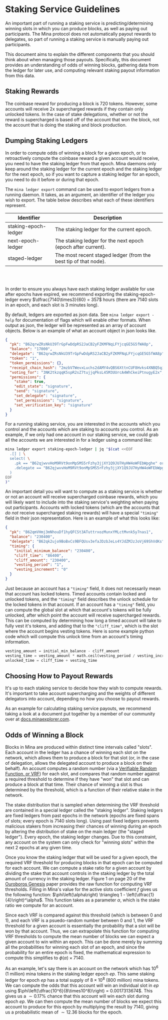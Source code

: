 
# Staking Service Guidelines

An important part of running a staking service is predicting/determining winning slots in which you can produce blocks, as well as paying out participants. The Mina protocol does not automatically payout rewards to delegates, so part of running a staking service is manually paying out participants. 

This document aims to explain the different components that you should think about when managing those payouts. Specifically, this document provides an understanding of odds of winning blocks, gathering data from the ledger for later use, and computing relevant staking payout information from this data.

## Staking Rewards

The coinbase reward for producing a block is 720 tokens. However, some accounts will receive 2x supercharged rewards if they contain only unlocked tokens. In the case of stake delegations, whether or not the reward is supercharged is based off of the account that won the block, not the account that is doing the staking and block production.

## Dumping Staking Ledgers

In order to compute odds of winning a block for a given epoch, or to retroactively compute the coinbase reward a given account would receive, you need to have the staking ledger from that epoch. Mina daemons only keep around the staking ledger for the current epoch and the staking ledger for the next epoch, so if you want to capture a staking ledger for an epoch, you need to do it before or during that epoch.

The `mina ledger export` command can be used to export ledgers from a running daemon. It takes, as an argument, an identifier of the ledger you wish to export. The table below describes what each of these identifiers represent.

| Identifier           | Description                                                     |
|----------------------|-----------------------------------------------------------------|
| staking-epoch-ledger | The staking ledger for the current epoch.                       |
| next-epoch-ledger    | The staking ledger for the next epoch (epoch after current).    |
| staged-ledger        | The most recent staged ledger (from the best tip of that node). |

<!-- insert breakpoints to space out table -->
<br /> <br />

In order to ensure you always have each staking ledger available for use after epochs have expired, we recommend exporting the staking-epoch-ledger every $\dfrac{7140\times3}{60} = 357$ hours (there are $7140$ slots in an epoch, and each slot is $3$ minutes long).

By default, ledgers are exported as json data. See `mina ledger export -help` for documentation of flags which will enable other formats. When output as json, the ledger will be represented as an array of account objects. Below is an example of what an account object in json looks like.

```json
{
  "pk": "B62qrwZRsNkU39TrGpFwDdpRS2JaCB2yFZKMFNqLFYjcqGE5G5fWA8p",
  "balance": "17000",
  "delegate": "B62qrwZRsNkU39TrGpFwDdpRS2JaCB2yFZKMFNqLFYjcqGE5G5fWA8p",
  "token": "1",
  "token_permissions": {},
  "receipt_chain_hash": "2mzbV7WevxLuchs2dAMY4vQBS6XttnCUF8Hvks4XNBQ5qiSGGBQe",
  "voting_for": "3NK2tkzqqK5spR2sZ7tujjqPksL45M3UUrcA4WhCkeiPtnugyE2x",
  "permissions": {
    "stake": true,
    "edit_state": "signature",
    "send": "signature",
    "set_delegate": "signature",
    "set_permissions": "signature",
    "set_verification_key": "signature"
  }
}
```

For a running staking service, you are interested in the accounts which you control and the accounts which are staking to accounts you control. As an example, if we only had one account in our staking service, we could grab all the accounts we are interested in for a ledger using a command like:

```sh
mina ledger export staking-epoch-ledger | jq "$(cat <<EOF
  .[] | \
  select( \
    .pk == "B62qjwvvHoM9RVt9onMpSMS5rFzhy3jjXY1Q9JU7HyHW4oWFEbWpghe" or \
    .delegate == "B62qjwvvHoM9RVt9onMpSMS5rFzhy3jjXY1Q9JU7HyHW4oWFEbWpghe" \
  )
EOF
)"
```

An important detail you will want to compute as a staking service is whether or not an account will receive supercharged coinbase rewards, which you will likely want to include into the staking service's weighting when paying out participants. Accounts with locked tokens (which are the accounts that *do not* receive supercharged staking rewards) will have a special `"timing"` field in their json representation. Here is an example of what this looks like:

```json
{
  "pk": "B62qmVHmj3mNhouDf1hyQFCSt3ATuttrxozMunxYMLctMvnk5y7nas1",
  "balance": "230400",
  "delegate": "B62qk2ujo9BoBxCs9BFQUsv3efaJDzbJeLs4YJdZMJzJoVj69ShVdKs",
  "timing": {
    "initial_minimum_balance": "230400",
    "cliff_time": "86400",
    "cliff_amount": "230400",
    "vesting_period": "1",
    "vesting_increment": "0"
  }
}
```

Just because an account has a `"timing"` field, it does not necessarily mean that account has locked tokens. Timed accounts contain locked and unlocked tokens, and the `"timing"` field describes the unlock schedule for the locked tokens in that account. If an account has a `"timing"` field, you can compute the global slot at which that account's tokens will be fully unlocked, after which point the account will receive supercharged rewards. This can be computed by determining how long a timed account will take to fully vest it's tokens, and adding that to the `"cliff_time"`, which is the slot where the account begins vesting tokens. Here is some example python code which will compute this unlock time from an account's timing information.

```python
vesting_amount = initial_min_balance - cliff_amount
vesting_time = vesting_amount * math.ceil(vesting_period / vesting_increment)
unlocked_time = cliff_time + vesting_time
```

## Choosing How to Payout Rewards

It's up to each staking service to decide how they wish to compute rewards. It's important to take account supercharging and the weights of different delegators into account, depending no how you choose to payout rewards. 

As an example for calculating staking service payouts, we recommend taking a look at a document put together by a member of our community over at [docs.minaexplorer.com](https://docs.minaexplorer.com/minaexplorer/calculating-payments).

## Odds of Winning a Block

Blocks in Mina are produced within distinct time intervals called "slots". Each account in the ledger has a chance of winning each slot on the network, which allows them to produce a block for that slot (or, in the case of delegation, allows the delegated account to produce a block on their behalf). An account computes a random number (via a [Verifiable Random Function, or VRF](https://en.wikipedia.org/wiki/Verifiable_random_function)) for each slot, and compares that random number against a required threshold to determine if they have "won" that slot and can produce a block at that time. Their chance of winning a slot is thus determined by the threshold, which is a function of their relative stake in the network.

The stake distribution that is sampled when determining the VRF threshold are contained in a special ledger called the "staking ledger". Staking ledgers are fixed ledgers from past epochs in the network (epochs are fixed spans of slots; every epoch is 7140 slots long). Using past fixed ledgers prevents malicious stakers from increasing their chances of winning during an epoch by altering the distribution of stake on the main ledger (the "staged ledger"). Every epoch, the staking ledger changes. Due to this constraint, any account on the system can only check for "winning slots" within the next 2 epochs at any given time.

Once you know the staking ledger that will be used for a given epoch, the required VRF threshold for producing blocks in that epoch can be computed for each account. We can compute a stake ratio for a given account by dividing the stake that account controls in the staking ledger by the total amount of currency in the staking ledger. Figure 1 on page 20 of the [Ouroboros Genesis](https://eprint.iacr.org/2018/378.pdf) paper provides the raw function for computing VRF thresholds. Filling in Mina's value for the active slots coefficient $f$ gives us the following function: $\phi\left(\alpha\right) \triangleq 1 - \left(\dfrac{1}{4}\right)^\alpha$. This function takes as a parameter $\alpha$, which is the stake ratio we compute for an account.

Since each VRF is compared against this threshold (which is between 0 and 1), and each VRF is a psuedo-random number between 0 and 1, the VRF threshold for a given account is essentially the probability that a slot will be won by that account. Thus, we can extrapolate this function for computing VRF thresholds to compute the mean number of blocks we can expect a given account to win within an epoch. This can be done merely by summing all the probabilities for winning each slot of an epoch, and since the probability for an entire epoch is fixed, the mathematical expression to compute this simplifies to $\phi\left(\alpha\right)\times7140$.

As an example, let's say there is an account on the network which has $10^6$ (1 million) mina tokens in the staking ledger epoch $ep$. This same staking ledger for epoch $ep$ has a total supply of $8\times10^8$ (800 million) mina tokens. We can compute the odds that this account will win an individual slot in $ep$ using $\phi\left(\dfrac{10^6}{8\times10^8}\right) = 0.0017313674$. This gives us a $\sim0.17\%$ chance that this account will win each slot during epoch $ep$. We can then compute the mean number of blocks we expect this account to produce for this epoch by multiplying the result by $7140$, giving us a probabilistic mean of $\sim12.36$ blocks for the epoch.
